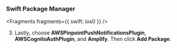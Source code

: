 ### Swift Package Manager


<Fragments fragments={{ swift: ios0 }} />

3. Lastly, choose **AWSPinpointPushNotificationsPlugin**, **AWSCognitoAuthPlugin**, and **Amplify**. Then click **Add Package**.
